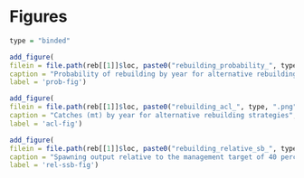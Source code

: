 \clearpage
# Figures

```r
type = "binded"

add_figure(
filein = file.path(reb[[1]]$loc, paste0("rebuilding_probability_", type, ".png")), 
caption = "Probability of rebuilding by year for alternative rebuilding strategies",
label = 'prob-fig')
```

```r
add_figure(
filein = file.path(reb[[1]]$loc, paste0("rebuilding_acl_", type, ".png")), 
caption = "Catches (mt) by year for alternative rebuilding strategies",
label = 'acl-fig')
```

```r
add_figure(
filein = file.path(reb[[1]]$loc, paste0("rebuilding_relative_sb_", type, ".png")), 
caption = "Spawning output relative to the management target of 40 percent of unfished spawning output by year for alternative rebuilding strategies",
label = 'rel-ssb-fig')
```